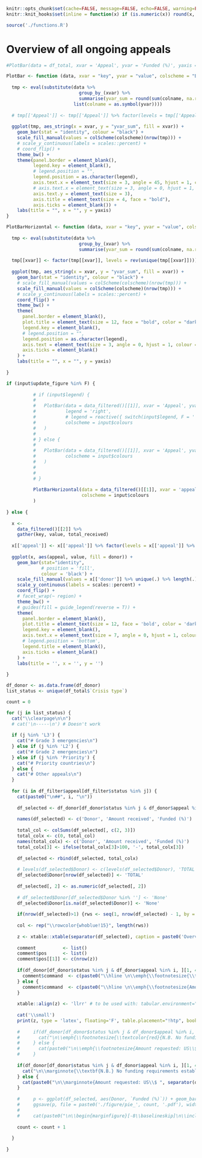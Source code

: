 ```r
knitr::opts_chunk$set(cache=FALSE, message=FALSE, echo=FALSE, warning=FALSE, results='asis')
knitr::knit_hooks$set(inline = function(x) if (is.numeric(x)) round(x, 1) )

source('./functions.R')
```

# Overview of all ongoing appeals

\begin{fullwidth}
\makeatletter\setlength\hsize{\@tufte@fullwidth}\setlength\linewidth{\@tufte@fullwidth}\let\caption\@tufte@orig@caption\makeatother
\footnotesize
```r
df_total <- data_filtered()[[1]]
df_donor <- data_filtered()[[2]]
df_filter <- data()[[3]]

if(nrow(df_total)>1) {rws <- seq(1, nrow(df_total) - 1, by = 2)}

col <- rep("\\rowcolor{whoblue!15}", length(rws))

z <- xtable::xtable(separator(df_total), caption = 'Overview of amounts donated/firmly pledged as a percentage of total requested, by appeal', digits = 0, label = "tab_overview")

xtable::align(z) <- 'lllrrr'

#print(z, type = 'latex', booktabs = T, caption.placement = "top", add.to.row = list(pos = as.list(rws), command = col), include.rownames=F, scalebox=1, comment=F)
print(z, type = 'latex', booktabs = T, caption.placement = "top", add.to.row = list(pos = as.list(rws), command = col), include.rownames=F, comment=F, tabular.environment ='longtable', floating = FALSE)
```
\end{fullwidth}

```r
#PlotBar(data = df_total, xvar = 'Appeal', yvar = 'Funded (%)', yaxis = 'Funded (%)', colscheme = input$colours)

PlotBar <- function (data, xvar = "key", yvar = "value", colscheme = "Blues",  yaxis = "", legend = "") {
  
  tmp <- eval(substitute(data %>% 
                           group_by_(xvar) %>% 
                           summarise(yvar_sum = round(sum(colname, na.rm = T))), 
                         list(colname = as.symbol(yvar))))
  
  # tmp[['Appeal']] <- tmp[['Appeal']] %>% factor(levels = tmp[['Appeal']] %>% rev(.))
  
  ggplot(tmp, aes_string(x = xvar, y = "yvar_sum", fill = xvar)) + 
    geom_bar(stat = "identity", colour = "black") + 
    scale_fill_manual(values = colScheme(colscheme)(nrow(tmp))) + 
    # scale_y_continuous(labels = scales::percent) +
    # coord_flip() +
    theme_bw() +
    theme(panel.border = element_blank(), 
          legend.key = element_blank(), 
          # legend.position = "", 
          legend.position = as.character(legend), 
          axis.text.x = element_text(size = 3, angle = 45, hjust = 1, colour = "black"), 
          # axis.text.x = element_text(size = 3, angle = 0, hjust = 1, colour = "black"), 
          axis.text.y = element_text(size = 3), 
          axis.title = element_text(size = 4, face = "bold"),
          axis.ticks = element_blank()) + 
    labs(title = "", x = "", y = yaxis)
}

PlotBarHorizontal <- function (data, xvar = "key", yvar = "value", colscheme = "Blues",  yaxis = "", legend = "") {
  
  tmp <- eval(substitute(data %>% 
                           group_by_(xvar) %>% 
                           summarise(yvar_sum = round(sum(colname, na.rm = T))), list(colname = as.symbol(yvar))))
  
  tmp[[xvar]] <- factor(tmp[[xvar]], levels = rev(unique(tmp[[xvar]])))
  
  ggplot(tmp, aes_string(x = xvar, y = "yvar_sum", fill = xvar)) + 
    geom_bar(stat = "identity", colour = "black") + 
    # scale_fill_manual(values = colScheme(colscheme)(nrow(tmp))) + 
    scale_fill_manual(values = colScheme(colscheme)(nrow(tmp))) +
    # scale_y_continuous(labels = scales::percent) +
    coord_flip() + 
    theme_bw() +
    theme(
      panel.border = element_blank(), 
      plot.title = element_text(size = 12, face = "bold", color = "darkblue"), 
      legend.key = element_blank(), 
      # legend.position = "", 
      legend.position = as.character(legend), 
      axis.text = element_text(size = 3, angle = 0, hjust = 1, colour = "black"), 
      axis.ticks = element_blank()
    ) + 
    labs(title = "", x = "", y = yaxis)
  
}

if (input$update_figure %in% F) {
  
          # if (input$legend) {
          #   
          #   PlotBar(data = data_filtered()[[1]], xvar = 'Appeal', yvar = 'Funded (%)', yaxis = 'Funded (%)', 
          #           legend = 'right',
          #           # legend = reactive({ switch(input$legend, F = '', T = 'right') }),
          #           colscheme = input$colours
          #   )
          #   
          # } else {
          #   
          #   PlotBar(data = data_filtered()[[1]], xvar = 'Appeal', yvar = 'Funded (%)', yaxis = 'Funded (%)',
          #           colscheme = input$colours
          #   )
          # 
          # 
          # }
          
          PlotBarHorizontal(data = data_filtered()[[1]], xvar = 'appeal', yvar = 'Funded (%)', yaxis = 'Funded (%)', 
                            colscheme = input$colours
          )
    
} else {
  
  x <- 
    data_filtered()[[2]] %>% 
    gather(key, value, total_received)
  
  x[['appeal']] <- x[['appeal']] %>% factor(levels = x[['appeal']] %>% rev(.))
  
  ggplot(x, aes(appeal, value, fill = donor)) +
    geom_bar(stat="identity", 
             # position = 'fill', 
             colour = 'black') +
    scale_fill_manual(values = x[['donor']] %>% unique(.) %>% length(.) %>% colScheme(input$colours)(.)) +
    scale_y_continuous(labels = scales::percent) +
    coord_flip() +
    # facet_wrap(~ region) +
    theme_bw() +
    # guides(fill = guide_legend(reverse = T)) +
    theme(
      panel.border = element_blank(),
      plot.title = element_text(size = 12, face = 'bold', color = 'darkblue'),
      legend.key = element_blank(),
      axis.text.x = element_text(size = 7, angle = 0, hjust = 1, colour = 'black'),
      # legend.position = 'bottom',
      legend.title = element_blank(),
      axis.ticks = element_blank()
    ) +
    labs(title = '', x = '', y = '')
  
}
```

```r
df_donor <- as.data.frame(df_donor)
list_status <- unique(df_total$`Crisis type`)

count = 0

for (j in list_status) {
  cat("\\clearpage\n\n")
  # cat('\n-----\n') # Doesn't work
  
  if (j %in% 'L3') {
    cat("# Grade 3 emergencies\n")
  } else if (j %in% 'L2') {
    cat("# Grade 2 emergencies\n")
  } else if (j %in% 'Priority') {
    cat("# Priority countries\n")
  } else {
    cat("# Other appeals\n")
  }
  
  for (i in df_filter$appeal[df_filter$status %in% j]) {
    cat(paste0("\n##", i, "\n"))
    
    df_selected <- df_donor[df_donor$status %in% j & df_donor$appeal %in% i, ][, c(3, 5, 6)]
    
    names(df_selected) <- c('Donor', 'Amount received', 'Funded (%)')
    
    total_col <- colSums(df_selected[, c(2, 3)])
    total_colx <- c(0, total_col)
    names(total_colx) <- c('Donor', 'Amount received', 'Funded (%)')
    total_colx[3] <- ifelse(total_colx[3]>100, '-', total_colx[3])
    
    df_selected <- rbind(df_selected, total_colx)
    
    # levels(df_selected$Donor) <- c(levels(df_selected$Donor), 'TOTAL', 'None')
    df_selected$Donor[nrow(df_selected)] <- 'TOTAL'
    
    df_selected[, 2] <- as.numeric(df_selected[, 2])
    
    # df_selected$Donor[df_selected$Donor %in% ''] <- 'None'
    df_selected$Donor[is.na(df_selected$Donor)] <- 'None'
    
    if(nrow(df_selected)>1) {rws <- seq(1, nrow(df_selected) - 1, by = 2)}
    
    col <- rep("\\rowcolor{whoblue!15}", length(rws))
    
    z <- xtable::xtable(separator(df_selected), caption = paste0('Overview of amounts donated/firmly pledged as a percentage of total requested: ', i), digits = 0, label = paste0('tab_', i))
    
    comment          <- list()
    comment$pos      <- list()
    comment$pos[[1]] <- c(nrow(z))
    
    if(df_donor[df_donor$status %in% j & df_donor$appeal %in% i, ][1, 4] %in% 0) {
      comment$command  <- c(paste0("\\hline \n\\emph{\\footnotesize{\\textcolor{red}{N.B. No funding requirements established against this appeal.}}}\n"))
    } else {
      comment$command  <- c(paste0("\\hline \n\\emph{\\footnotesize{Amount requested: US\\$ ", separator(df_donor[df_donor$status %in% j & df_donor$appeal %in% i, ][1, 4]),"}}\n"))
    }
    
    xtable::align(z) <- 'llrr' # to be used with: tabular.environment="tabularx"
    
    cat('\\small')
    print(z, type = 'latex', floating='F', table.placement="!htp", booktabs = T, caption.placement = "top", include.rownames=FALSE, latex.environments="center", add.to.row = list(pos = as.list(rws), command = col), comment = F)
    
    #     if(df_donor[df_donor$status %in% j & df_donor$appeal %in% i, ][1, 4] %in% 0) {
    #       cat("\n\\emph{\\footnotesize{\\textcolor{red}{N.B. No funding requirements established against this appeal}}}\n")
    #     } else {
    #       cat(paste0("\n\\emph{\\footnotesize{Amount requested: US\\$ ", separator(df_donor[df_donor$status == j & df_donor$appeal == i, ][1, 4]),"}}\n"))
    #     }
    
    if(df_donor[df_donor$status %in% j & df_donor$appeal %in% i, ][1, 4] %in% 0) {
      cat("\n\\marginnote{\\textbf{N.B.} No funding requirements established against this appeal}\n")
    } else {
      cat(paste0("\n\\marginnote{Amount requested: US\\$ ", separator(df_donor[df_donor$status == j & df_donor$appeal == i, ][1, 4]),"}\n"))
    }
    
    #     p <- ggplot(df_selected, aes(Donor, `Funded (%)`)) + geom_bar(stat = 'identity')
    #     ggsave(p, file = paste0('./figure/pie_', count, '.pdf'), width = 2, height = 2)
    # 
    #     cat(paste0("\n\\begin{marginfigure}[-8\\baselineskip]\n\\includegraphics{figure/pie_", count, ".pdf}\\caption{Pie chart}\\end{marginfigure}\n"))
    
    count <- count + 1
    
  }
  
}
```
